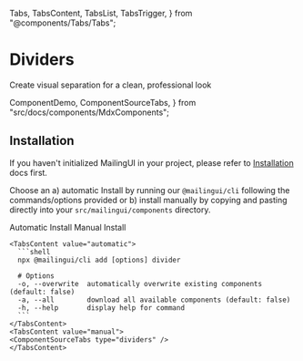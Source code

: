   Tabs,
  TabsContent,
  TabsList,
  TabsTrigger,
} from "@components/Tabs/Tabs";

# Dividers

Create visual separation for a clean, professional look

  ComponentDemo,
  ComponentSourceTabs,
} from "src/docs/components/MdxComponents";

<ComponentDemo type="dividers" />

## Installation

If you haven't initialized MailingUI in your project, please refer to [Installation](/docs/installation) docs first.

Choose an a) automatic Install by running our `@mailingui/cli` following the commands/options provided or b) install manually by copying and pasting directly into your `src/mailingui/components` directory.

  <Tabs defaultValue="automatic">
    <div className="flex items-center justify-start w-full mb-8">
      <TabsList className="mt-8 rounded-2xl">
        <TabsTrigger value="automatic" className="px-7 py-2 rounded-[10px]">Automatic Install</TabsTrigger>
        <TabsTrigger value="manual" className="px-7 py-2 rounded-[10px]">Manual Install</TabsTrigger>
      </TabsList>
    </div>

    <TabsContent value="automatic">
      ```shell
      npx @mailingui/cli add [options] divider

      # Options
      -o, --overwrite  automatically overwrite existing components (default: false)
      -a, --all        download all available components (default: false)
      -h, --help       display help for command
      ```
    </TabsContent>
    <TabsContent value="manual">
    <ComponentSourceTabs type="dividers" />
    </TabsContent>

  </Tabs>
